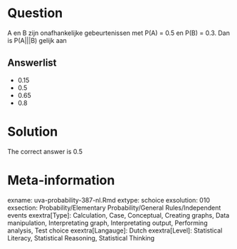Question
========

A en B zijn onafhankelijke gebeurtenissen met P(A) = 0.5 en P(B) = 0.3. Dan is P(A|||B) gelijk aan 

Answerlist
----------
* 0.15
* 0.5
* 0.65
* 0.8

Solution
========

The correct answer is  0.5 

Meta-information
================
exname: uva-probability-387-nl.Rmd 
extype: schoice 
exsolution: 010 
exsection: Probability/Elementary Probability/General Rules/Independent events
exextra[Type]: Calculation, Case, Conceptual, Creating graphs, Data manipulation, Interpretating graph, Interpretating output, Performing analysis, Test choice 
exextra[Langauge]: Dutch 
exextra[Level]: Statistical Literacy, Statistical Reasoning, Statistical Thinking 
